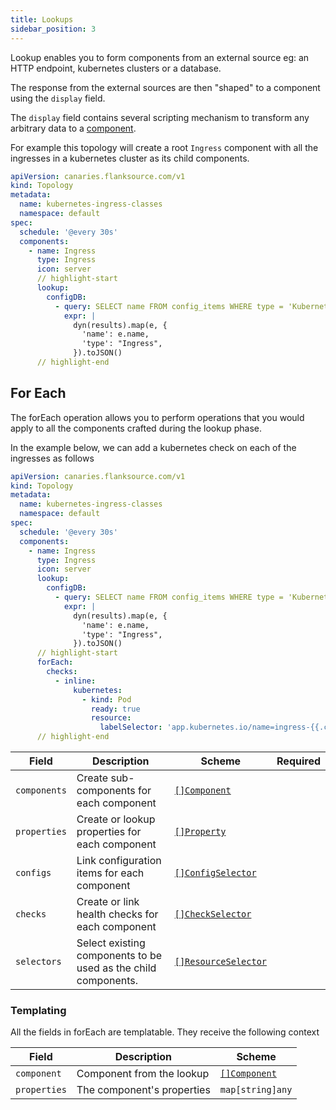 ```yaml
---
title: Lookups
sidebar_position: 3
---
```




Lookup enables you to form components from an external source eg: an HTTP endpoint, kubernetes clusters or a database.

The response from the external sources are then "shaped" to a component using the `display` field.

The `display` field contains several scripting mechanism to transform any arbitrary data to a [component](/reference/topology/components).


For example this topology will create a root `Ingress` component with all the ingresses in a kubernetes cluster as its child components.

<div style={{width: "800px"}}>

```yaml title="kubernetes-ingress-classes.yaml"
apiVersion: canaries.flanksource.com/v1
kind: Topology
metadata:
  name: kubernetes-ingress-classes
  namespace: default
spec:
  schedule: '@every 30s'
  components:
    - name: Ingress
      type: Ingress
      icon: server
      // highlight-start
      lookup:
        configDB:
          - query: SELECT name FROM config_items WHERE type = 'Kubernetes::IngressClass'
            expr: |
              dyn(results).map(e, {
                'name': e.name,
                'type': "Ingress",
              }).toJSON()
      // highlight-end
```
</div>

<Lookup/>

## For Each

The forEach operation allows you to perform operations that you would apply to all the components crafted during the lookup phase.

In the example below, we can add a kubernetes check on each of the ingresses as follows

```yaml title="kubernetes-ingress-classes.yaml"
apiVersion: canaries.flanksource.com/v1
kind: Topology
metadata:
  name: kubernetes-ingress-classes
  namespace: default
spec:
  schedule: '@every 30s'
  components:
    - name: Ingress
      type: Ingress
      icon: server
      lookup:
        configDB:
          - query: SELECT name FROM config_items WHERE type = 'Kubernetes::IngressClass'
            expr: |
              dyn(results).map(e, {
                'name': e.name,
                'type': "Ingress",
              }).toJSON()
      // highlight-start
      forEach:
        checks:
          - inline:
              kubernetes:
                - kind: Pod
                  ready: true
                  resource:
                    labelSelector: 'app.kubernetes.io/name=ingress-{{.component.name}}&app.kubernetes.io/component=controller'
      // highlight-end
```

| Field        | Description                                                    | Scheme                                                       | Required |
| ------------ | -------------------------------------------------------------- | ------------------------------------------------------------ | -------- |
| `components` | Create sub-components for each component                       | [`[]Component`](/reference/topology/components)                 |          |
| `properties` | Create or lookup properties for each component                 | [`[]Property`](/reference/topology/properties)                              |          |
| `configs`    | Link configuration items for each component                    | [`[]ConfigSelector`](/reference/topology/components#config-selector)           |          |
| `checks`     | Create or link health checks for each component                | [`[]CheckSelector`](/reference/topology/components#check)                |          |
| `selectors`  | Select existing components to be used as the child components. | [`[]ResourceSelector`](/reference/resource-selector) |          |

### Templating

All the fields in forEach are templatable. They receive the following context

| Field        | Description                | Scheme                                       |
| ------------ | -------------------------- | -------------------------------------------- |
| `component`  | Component from the lookup  | [`[]Component`](/reference/topology/components) |
| `properties` | The component's properties | `map[string]any`                             |

